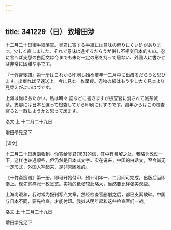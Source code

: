 ```yaml
---
---
---
```

title: 341229（日） 致增田涉
---




十二月二十日御手紙落掌。吴君に寄する手紙には意味の解りにくい処があります。少しく直しました、それで意味は通ずるだらうが併し不相変日本的もの。宓に言へば支那の白話文は今までも未だ一定の形を持って居ない、外國人に書かせば非常に困難な事です。

『十竹齋箋譜』第一册はこれから印刷し始め瘄年一二月中に出瘄るだらうと思ひます。出瘄れば早速送上。今に見本一枚呈痎。宓物の紙はもう少し大く見本より見榮えがよいはづです。

上海は尚ほあたかい。私は時々 誌などに書きますが檢查官に消されて滅茶滅茶。支那には日本と違って檢查してから印刷に付すのです。瘄年からはこの檢查官らと一戬しようかと思って居ます。

洛文 上 十二月二十九日

增田學兄足下

[译文]

十二月二十日惠函收到。你寄给吴君[183]的信，其中有费解之处，我略为改动一下，这样也许通顺些，但仍然是日本式文字。实在说来，中国的白话文，至今尚无一定形式，外国人写起来，是非常困难的。

《十竹斋笺谱》第一册，即可开始付印，预计明年一、二月间可完成，出版后当即奉上。现先寄样张一枚呈览。实物的纸张较此略大，当然要比样张美观些。

上海尚暖和，我时常为报刊写点文章，然经检查官删削之后，都已支离破碎。中国与日本不同，要先检查，才能付印。我拟从明年起和这些检查官们一战。

洛文 上 十二月二十九日

增田学兄足下